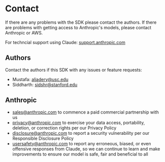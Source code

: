 # Contact

If there are any problems with the SDK please contact the authors. If there are problems with getting access to Anthropic's models, please contact Anthropic or AWS.

For techncial support using Claude: [support.anthropic.com](https://support.anthropic.com/)

## Authors

Contact the authors if this SDK with any issues or feature requests:

- Mustafa: [aljadery@usc.edu](mailto:aljadery@usc.edu)
- Siddharth: [sidshr@stanford.edu](mailto:sidshr@stanford.edu)

## Anthropic

- [sales@anthropic.com](mailto:sales@anthropic.com) to commence a paid commercial partnership with us
- [privacy@anthropic.com](mailto:privacy@anthropic.com) to exercise your data access, portability, deletion, or correction rights per our Privacy Policy
- [disclosure@anthropic.com](mailto:disclosure@anthropic.com) to report a security vulnerability per our Responsible Disclosure Policy
- [usersafety@anthropic.com](mailto:usersafety@anthropic.com) to report any erroneous, biased, or even offensive responses from Claude, so we can continue to learn and make improvements to ensure our model is safe, fair and beneficial to all
